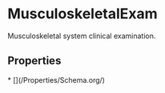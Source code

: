   
# MusculoskeletalExam

Musculoskeletal system clinical examination.

## Properties

<Grid>
* [](/Properties/Schema.org/)
</Grid>

